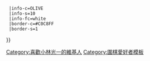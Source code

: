 {{Userbox
  |id=小林流
  |id-c=MIDNIGHTBLUE
  |id-fc=SEASHELL
  |id-s=10
  |info=這個用戶是'''[[小林光一|<span style="color:white">小林光一</span>]]'''的[[圍棋|<span style="color:white">棋</span>]]迷。{{#if:{{{1|}}}|{{{1}}}}}
  |info-c=OLIVE
  |info-s=10
  |info-fc=white
  |border-c=#C0C8FF
  |border-s=1
}}<includeonly>[[Category:喜歡小林光一的維基人]]</includeonly><noinclude>
[[Category:圍棋愛好者模板]]
</noinclude>